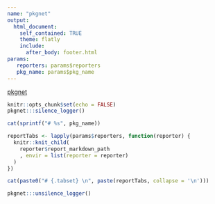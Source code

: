 ```yaml
---
name: "pkgnet"
output:
  html_document:
    self_contained: TRUE
    theme: flatly
    include:
      after_body: footer.html
params:
   reporters: params$reporters
   pkg_name: params$pkg_name
---
```


<!-- This is HTML code for the header at the top of the page -->
<nav class="navbar navbar-expand-lg navbar-dark bg-primary">
  <a class="navbar-brand" href="http://uptakeopensource.github.io/pkgnet">pkgnet</a>
</nav>

```r
knitr::opts_chunk$set(echo = FALSE)
pkgnet:::silence_logger()
```

```r
cat(sprintf("# %s", pkg_name))
```

```r
reportTabs <- lapply(params$reporters, function(reporter) {
  knitr::knit_child(
    reporter$report_markdown_path
    , envir = list(reporter = reporter)
  )
})
```

```r
cat(paste0("# {.tabset} \n", paste(reportTabs, collapse = '\n')))
```

```r
pkgnet:::unsilence_logger()
```

